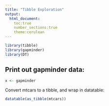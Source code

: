 ```yaml
---
title: "Tibble Exploration"
output: 
  html_document:
    toc:true
    number_sections:true
    theme:cerulean
---
```

```r
library(tibble)
library(gapminder)
library(DT)
```


## Print out gapminder data:

```r
x <- gapminder
```

<!--This is a comment-->

Convert mtcars to a tibble, and wrap in datatable:
```r
datatable(as_tibble(mtcars))
```